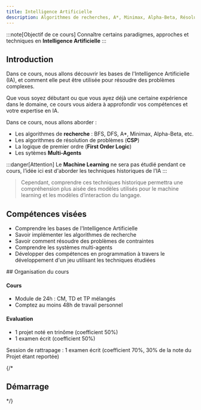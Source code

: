 ```yaml
---
title: Intelligence Artificielle
description: Algorithmes de recherches, A*, Minimax, Alpha-Beta, Résolutions de CSP, etc.
---
```



<Slide>

:::note[Objectif de ce cours]
Connaître certains paradigmes, approches et techniques en **Intelligence Artificielle**
:::

</Slide>

## Introduction

Dans ce cours, nous allons découvrir les bases de l'Intelligence Artificielle (IA), et comment elle peut être utilisée pour résoudre des problèmes complexes.

Que vous soyez débutant ou que vous ayez déjà une certaine expérience dans le domaine, ce cours vous aidera à approfondir vos compétences et votre expertise en IA.

<Slide>

Dans ce cours, nous allons aborder :

* Les algorithmes de **recherche** : BFS, DFS, A*, Minimax, Alpha-Beta, etc.
* Les algorithmes de résolution de problèmes (**CSP**)
* La logique de premier ordre (**First Order Logic**)
* Les sytèmes **Multi-Agents**

</Slide>
<Slide>

:::danger[Attention]
Le **Machine Learning** ne sera pas étudié pendant ce cours, l’idée ici est d'aborder les techniques historiques de l’IA
:::

> Cependant, comprendre ces techniques historique permettra une compréhension plus aisée des modèles utilisés pour le machine learning et les modèles d’interaction du langage.


</Slide>
<Slide>

## Compétences visées

* Comprendre les bases de l'Intelligence Artificielle
* Savoir implémenter les algorithmes de recherche
* Savoir comment résoudre des problèmes de contraintes
* Comprendre les systèmes multi-agents
* Développer des compétences en programmation à travers le développement d'un jeu utilisant les techniques étudiées

</Slide>
<Slide>
## Organisation du cours

#### Cours

* Module de 24h : CM, TD et TP mélangés
* Comptez au moins 48h de travail personnel

#### Evaluation

* 1 projet noté en trinôme (coefficient 50%)
* 1 examen écrit (coefficient 50%)

Session de rattrapage : 1 examen écrit (coefficient 70%, 30% de la note du Projet étant reportée)

</Slide>
{/* <Slide>

## Démarrage


<LinkCard
  title="Accéder au cours"
  description="Avec une première introduction aux concepts de l'Intelligence Artificielle"
  href="/ia/01-concepts/01-introduction/"
/>


</Slide> */}
